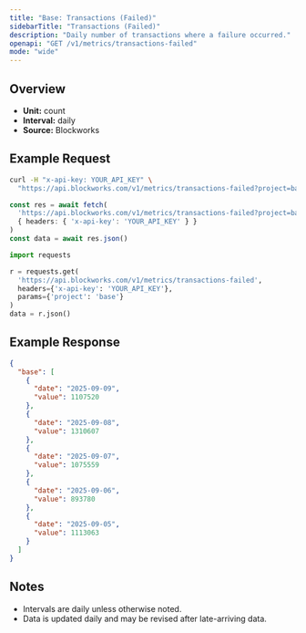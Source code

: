 ```yaml
---
title: "Base: Transactions (Failed)"
sidebarTitle: "Transactions (Failed)"
description: "Daily number of transactions where a failure occurred."
openapi: "GET /v1/metrics/transactions-failed"
mode: "wide"
---
```


## Overview

- **Unit:** count
- **Interval:** daily
- **Source:** Blockworks

## Example Request

<CodeGroup>

```bash cURL
curl -H "x-api-key: YOUR_API_KEY" \
  "https://api.blockworks.com/v1/metrics/transactions-failed?project=base"
```

```typescript TypeScript
const res = await fetch(
  'https://api.blockworks.com/v1/metrics/transactions-failed?project=base',
  { headers: { 'x-api-key': 'YOUR_API_KEY' } }
)
const data = await res.json()
```

```python Python
import requests

r = requests.get(
  'https://api.blockworks.com/v1/metrics/transactions-failed',
  headers={'x-api-key': 'YOUR_API_KEY'},
  params={'project': 'base'}
)
data = r.json()
```

</CodeGroup>

## Example Response

```json
{
  "base": [
    {
      "date": "2025-09-09",
      "value": 1107520
    },
    {
      "date": "2025-09-08",
      "value": 1310607
    },
    {
      "date": "2025-09-07",
      "value": 1075559
    },
    {
      "date": "2025-09-06",
      "value": 893780
    },
    {
      "date": "2025-09-05",
      "value": 1113063
    }
  ]
}
```

## Notes
- Intervals are daily unless otherwise noted.
- Data is updated daily and may be revised after late-arriving data.